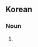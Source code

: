 ==Korean==
{{ko-hanjatab}}

===Noun===
{{ko-noun|hj|hangeul=모국어}}

# {{hanja form of|모국어|[[mother tongue]]}}